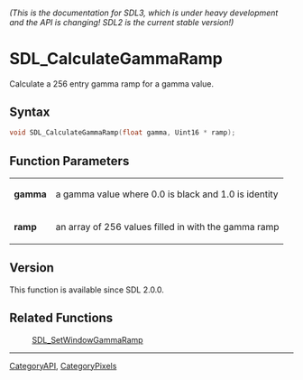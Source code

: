 ====== (This is the documentation for SDL3, which is under heavy development and the API is changing! SDL2 is the current stable version!) ======
= SDL_CalculateGammaRamp =

Calculate a 256 entry gamma ramp for a gamma value.

== Syntax ==

<syntaxhighlight lang='c'>
void SDL_CalculateGammaRamp(float gamma, Uint16 * ramp);
</syntaxhighlight>

== Function Parameters ==

{|
|'''gamma'''
|a gamma value where 0.0 is black and 1.0 is identity
|-
|'''ramp'''
|an array of 256 values filled in with the gamma ramp
|}

== Version ==

This function is available since SDL 2.0.0.

== Related Functions ==

:[[SDL_SetWindowGammaRamp]]

----
[[CategoryAPI]], [[CategoryPixels]]


